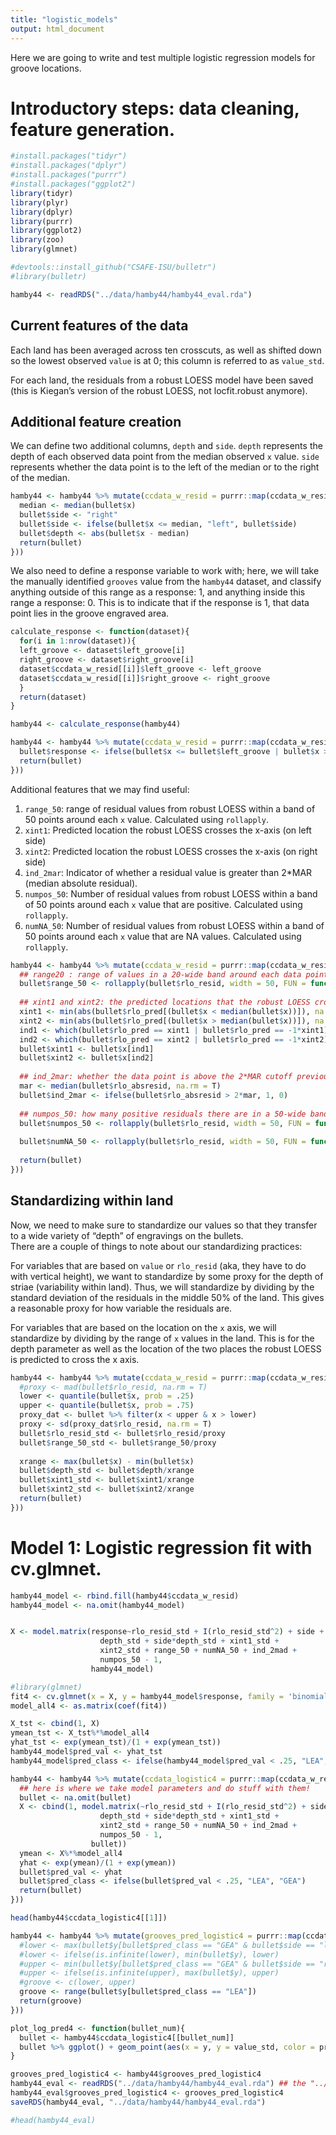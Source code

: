 ```yaml
---
title: "logistic_models"
output: html_document
---
```



Here we are going to write and test multiple logistic regression models for groove locations.  

# Introductory steps: data cleaning, feature generation.   

```r
#install.packages("tidyr")
#install.packages("dplyr")
#install.packages("purrr")
#install.packages("ggplot2")
library(tidyr)
library(plyr)
library(dplyr)
library(purrr)
library(ggplot2)
library(zoo)
library(glmnet)

#devtools::install_github("CSAFE-ISU/bulletr")
#library(bulletr)

hamby44 <- readRDS("../data/hamby44/hamby44_eval.rda")

```


## Current features of the data  

Each land has been averaged across ten crosscuts, as well as shifted down so the lowest observed `value` is at 0; this column is referred to as `value_std`.  

For each land, the residuals from a robust LOESS model have been saved (this is Kiegan's version of the robust LOESS, not locfit.robust anymore).    

## Additional feature creation  

We can define two additional columns, `depth` and `side`. `depth` represents the depth of each observed data point from the median observed `x` value. `side` represents whether the data point is to the left of the median or to the right of the median.  

```r
hamby44 <- hamby44 %>% mutate(ccdata_w_resid = purrr::map(ccdata_w_resid, .f = function(bullet){
  median <- median(bullet$x)
  bullet$side <- "right"
  bullet$side <- ifelse(bullet$x <= median, "left", bullet$side)
  bullet$depth <- abs(bullet$x - median)
  return(bullet)
}))
```

We also need to define a response variable to work with; here, we will take the manually identified `grooves` value from the `hamby44` dataset, and classify anything outside of this range as a response: 1, and anything inside this range a response: 0. This is to indicate that if the response is 1, that data point lies in the groove engraved area.   

```r
calculate_response <- function(dataset){
  for(i in 1:nrow(dataset)){
  left_groove <- dataset$left_groove[i]
  right_groove <- dataset$right_groove[i]
  dataset$ccdata_w_resid[[i]]$left_groove <- left_groove
  dataset$ccdata_w_resid[[i]]$right_groove <- right_groove
  }
  return(dataset)
}

hamby44 <- calculate_response(hamby44)

hamby44 <- hamby44 %>% mutate(ccdata_w_resid = purrr::map(ccdata_w_resid, .f = function(bullet){
  bullet$response <- ifelse(bullet$x <= bullet$left_groove | bullet$x >= bullet$right_groove, 1, 0)
  return(bullet)
}))

```


Additional features that we may find useful:  

1. `range_50`: range of residual values from robust LOESS within a band of 50 points around each `x` value. Calculated using `rollapply`.  
2. `xint1`: Predicted location the robust LOESS crosses the x-axis (on left side)  
3. `xint2`: Predicted location the robust LOESS crosses the x-axis (on right side)  
4. `ind_2mar`: Indicator of whether a residual value is greater than 2*MAR (median absolute residual).  
5. `numpos_50`: Number of residual values from robust LOESS within a band of 50 points around each `x` value that are positive. Calculated using `rollapply`.  
6. `numNA_50`: Number of residual values from robust LOESS within a band of 50 points around each `x` value that are NA values. Calculated using `rollapply`.  


```r
hamby44 <- hamby44 %>% mutate(ccdata_w_resid = purrr::map(ccdata_w_resid, .f = function(bullet){
  ## range20 : range of values in a 20-wide band around each data point. 
  bullet$range_50 <- rollapply(bullet$rlo_resid, width = 50, FUN = function(x){max(x) - min(x)}, partial = TRUE)
  
  ## xint1 and xint2: the predicted locations that the robust LOESS crosses the x-axis.  
  xint1 <- min(abs(bullet$rlo_pred[(bullet$x < median(bullet$x))]), na.rm = T)
  xint2 <- min(abs(bullet$rlo_pred[(bullet$x > median(bullet$x))]), na.rm = T)
  ind1 <- which(bullet$rlo_pred == xint1 | bullet$rlo_pred == -1*xint1)
  ind2 <- which(bullet$rlo_pred == xint2 | bullet$rlo_pred == -1*xint2)
  bullet$xint1 <- bullet$x[ind1]
  bullet$xint2 <- bullet$x[ind2]
  
  ## ind_2mar: whether the data point is above the 2*MAR cutoff previously used as an ad-hoc cutoff method. 
  mar <- median(bullet$rlo_absresid, na.rm = T)
  bullet$ind_2mar <- ifelse(bullet$rlo_absresid > 2*mar, 1, 0)
  
  ## numpos_50: how many positive residuals there are in a 50-wide band around each data point. 
  bullet$numpos_50 <- rollapply(bullet$rlo_resid, width = 50, FUN = function(x){sum(x > 0)}, partial = TRUE)
  
  bullet$numNA_50 <- rollapply(bullet$rlo_resid, width = 50, FUN = function(x){sum(is.na(x))}, partial = TRUE)
  
  return(bullet)
}))

```


## Standardizing within land  

Now, we need to make sure to standardize our values so that they transfer to a wide variety of "depth" of engravings on the bullets.  
There are a couple of things to note about our standardizing practices:  

For variables that are based on `value` or `rlo_resid` (aka, they have to do with vertical height), we want to standardize by some proxy for the depth of striae (variability within land). Thus, we will standardize by dividing by the standard deviation of the residuals in the middle 50\% of the land. This gives a reasonable proxy for how variable the residuals are.  

For variables that are based on the location on the `x` axis, we will standardize by dividing by the range of `x` values in the land. This is for the depth parameter as well as the location of the two places the robust LOESS is predicted to cross the x axis.  


```r
hamby44 <- hamby44 %>% mutate(ccdata_w_resid = purrr::map(ccdata_w_resid, .f = function(bullet){
  #proxy <- mad(bullet$rlo_resid, na.rm = T)
  lower <- quantile(bullet$x, prob = .25)
  upper <- quantile(bullet$x, prob = .75)
  proxy_dat <- bullet %>% filter(x < upper & x > lower)
  proxy <- sd(proxy_dat$rlo_resid, na.rm = T)
  bullet$rlo_resid_std <- bullet$rlo_resid/proxy
  bullet$range_50_std <- bullet$range_50/proxy
  
  xrange <- max(bullet$x) - min(bullet$x)
  bullet$depth_std <- bullet$depth/xrange
  bullet$xint1_std <- bullet$xint1/xrange
  bullet$xint2_std <- bullet$xint2/xrange
  return(bullet)
}))

```


# Model 1: Logistic regression fit with cv.glmnet.  


```r
hamby44_model <- rbind.fill(hamby44$ccdata_w_resid)
hamby44_model <- na.omit(hamby44_model)


X <- model.matrix(response~rlo_resid_std + I(rlo_resid_std^2) + side + 
                    depth_std + side*depth_std + xint1_std + 
                    xint2_std + range_50 + numNA_50 + ind_2mad + 
                    numpos_50 - 1, 
                  hamby44_model)

#library(glmnet)
fit4 <- cv.glmnet(x = X, y = hamby44_model$response, family = 'binomial', type.measure = 'class', alpha = 1)
model_all4 <- as.matrix(coef(fit4))

X_tst <- cbind(1, X)
ymean_tst <- X_tst%*%model_all4
yhat_tst <- exp(ymean_tst)/(1 + exp(ymean_tst))
hamby44_model$pred_val <- yhat_tst
hamby44_model$pred_class <- ifelse(hamby44_model$pred_val < .25, "LEA", "GEA")

hamby44 <- hamby44 %>% mutate(ccdata_logistic4 = purrr::map(ccdata_w_resid, .f = function(bullet){
  ## here is where we take model parameters and do stuff with them! 
  bullet <- na.omit(bullet)
  X <- cbind(1, model.matrix(~rlo_resid_std + I(rlo_resid_std^2) + side + 
                    depth_std + side*depth_std + xint1_std + 
                    xint2_std + range_50 + numNA_50 + ind_2mad + 
                    numpos_50 - 1, 
                  bullet))
  ymean <- X%*%model_all4
  yhat <- exp(ymean)/(1 + exp(ymean))
  bullet$pred_val <- yhat
  bullet$pred_class <- ifelse(bullet$pred_val < .25, "LEA", "GEA")
  return(bullet)
}))

head(hamby44$ccdata_logistic4[[1]])

hamby44 <- hamby44 %>% mutate(grooves_pred_logistic4 = purrr::map(ccdata_logistic4, .f = function(bullet){
  #lower <- max(bullet$y[bullet$pred_class == "GEA" & bullet$side == "left"])
  #lower <- ifelse(is.infinite(lower), min(bullet$y), lower)
  #upper <- min(bullet$y[bullet$pred_class == "GEA" & bullet$side == "right"])
  #upper <- ifelse(is.infinite(upper), max(bullet$y), upper)
  #groove <- c(lower, upper)
  groove <- range(bullet$y[bullet$pred_class == "LEA"])
  return(groove)
}))

plot_log_pred4 <- function(bullet_num){
  bullet <- hamby44$ccdata_logistic4[[bullet_num]]
  bullet %>% ggplot() + geom_point(aes(x = y, y = value_std, color = pred_class)) + theme_bw()
}

grooves_pred_logistic4 <- hamby44$grooves_pred_logistic4
hamby44_eval <- readRDS("../data/hamby44/hamby44_eval.rda") ## the "../" at the beginning takes you from a file in the "development" folder of the grooves repository
hamby44_eval$grooves_pred_logistic4 <- grooves_pred_logistic4
saveRDS(hamby44_eval, "../data/hamby44/hamby44_eval.rda")

#head(hamby44_eval)
```






